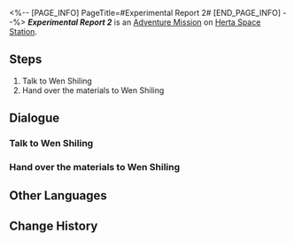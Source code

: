 <%-- [PAGE_INFO]
PageTitle=#Experimental Report 2#
[END_PAGE_INFO] --%>
{{Stub|Dialogue.}}
{{Mission Infobox
|id            = 8000171
|title         = 
|image         = <!--Mission Experimental Report 2.png-->
|type          = Adventure
|event_name    = 
|chapter       = 
|requirements  = 
* [[Trailblaze Mission]] ''[[The Past Will Return as an Avalanche]]'' completed
* [[Adventure Mission]] ''[[Experimental Report 1]]'' completed
* Reach [[Trailblaze Level]] 21
|summary       = <!--official mission summary from Fate's Atlas-->
|characters    = Trailblazer; Wen Shiling
|startLocation = [[Herta Space Station]] - [[Master Control Zone]]
|world         = Herta Space Station
|area          = Master Control Zone
|prev          = Experimental Report 1
|next          = 
|exp           = 
|credits       = 
|stellarJade   = 
|other         = 
}}
'''''Experimental Report 2''''' is an [[Adventure Mission]] on [[Herta Space Station]].

==Steps==
# Talk to Wen Shiling
# Hand over the materials to Wen Shiling

<!--
==Gameplay Notes==

--><!--
==Trial Character==

-->
==Dialogue==
{{Stub Dialogue}}
===Talk to Wen Shiling===
{{Mission Description|type=adventure|location=Master Control Zone|The work of a lab assistant has officially begun! Go ask Wen Shiling what materials are still missing in this experiment.}}
{{Dialogue Start}}
:{{tx}}
{{Dialogue End}}

===Hand over the materials to Wen Shiling===
{{Mission Description|type=adventure|location=Master Control Zone|update|Wen Shiling compiled a list of required materials for her current experiment. Collect them and hand them over to her!}}
{{Dialogue Start}}
:{{tx}}
{{Dialogue End}}

==Other Languages==
{{Other Languages
|en   = Experimental Report 2
|zhs  = 实验报告•其二
|zht  = 實驗報告•其二
|ja   = 実験報告書・2
|ko   = 실험 보고서•2
|es   = Informe de experimento II
|fr   = Rapport d'expérience 2
|ru   = Отчёт II
|th   = รายงานการทดลอง 2
|vi   = Báo Cáo Thí Nghiệm 2
|de   = Experimentbericht 2
|id   = Laporan Eksperimen 2
|pt   = Relatório Experimental 2
}}

==Change History==
{{Change History|1.1}}
